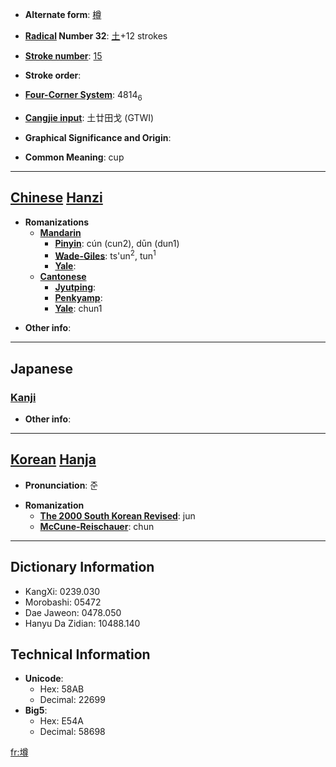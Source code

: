 * '''Alternate form''': [[樽]]

* '''[[Wiktionary:Chinese radical index| Radical]] Number 32''': [[Wiktionary:Chinese radical index 土|土]]+12 strokes

* '''[[Wiktionary:Chinese total strokes index|Stroke number]]''': [[Wiktionary:Chinese total strokes index 15|15]]

* '''Stroke order''': 

* '''[[Wiktionary:Chinese four corner index|Four-Corner System]]''': 4814<sub>6</sub>

* '''[[Wiktionary:Chinese Cangjie index|Cangjie input]]''': 土廿田戈 (GTWI)

* '''Graphical Significance and Origin''': 

* '''Common Meaning''': cup

----

== [[Chinese]] [[Hanzi]] ==

* '''Romanizations'''
** '''[[Mandarin]]'''
*** '''[[Pinyin]]''': cún (cun2), dūn (dun1)
*** '''[[Wade-Giles]]''': ts'un<sup>2</sup>, tun<sup>1</sup>
*** '''[[Yale]]''': 
** '''[[Cantonese]]'''
*** '''[[Jyutping]]''':
*** '''[[Penkyamp]]''': 
*** '''[[Yale]]''': chun1

* '''Other info''': 

----

==Japanese==
===[[Kanji]]===
{{kanji|on readings=[[しゅん]] (shun)|kun readings=}}

* '''Other info''':  

----

== [[Korean]] [[Hanja]] ==

* '''Pronunciation''': 준

* '''Romanization'''
** '''[[The 2000 South Korean Revised Romanization|The 2000 South Korean Revised]]''': jun
** '''[[McCune-Reischauer]]''': chun

----

== Dictionary Information ==

* KangXi: 0239.030
* Morobashi: 05472
* Dae Jaweon: 0478.050
* Hanyu Da Zidian: 10488.140

== Technical Information ==

* '''Unicode''':
** Hex: 58AB
** Decimal: 22699
* '''Big5''':
** Hex: E54A
** Decimal: 58698

[[fr:墫]]
